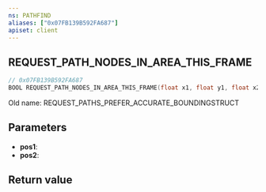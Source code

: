 ```yaml
---
ns: PATHFIND
aliases: ["0x07FB139B592FA687"]
apiset: client
---
```

## REQUEST_PATH_NODES_IN_AREA_THIS_FRAME

```c
// 0x07FB139B592FA687
BOOL REQUEST_PATH_NODES_IN_AREA_THIS_FRAME(float x1, float y1, float x2, float y2);
```

Old name: REQUEST_PATHS_PREFER_ACCURATE_BOUNDINGSTRUCT

## Parameters
* **pos1**:
* **pos2**:

## Return value